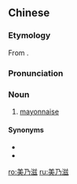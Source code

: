 ==Chinese==
{{zh-forms}}

===Etymology===
From {{etyl|fr|zh}} {{m|fr|mayonnaise}}.

===Pronunciation===
{{zh-pron
|m=měinǎizī
|cat=n
}}

===Noun===
{{zh-noun}}

# [[mayonnaise]]

====Synonyms====
* {{zh-l|蛋黃醬}}
* {{zh-l|沙拉醬}}

{{zh-cat|Sauces}}

[[ro:美乃滋]]
[[ru:美乃滋]]